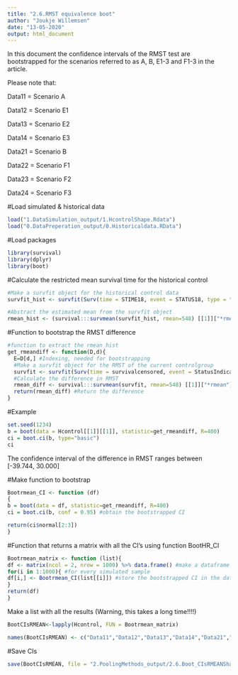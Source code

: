 ```yaml
---
title: "2.6.RMST equivalence boot"
author: "Joukje Willemsen"
date: "13-05-2020"
output: html_document
---
```


In this document the confidence intervals of the RMST test are bootstrapped for the scenarios referred to as A, B, E1-3 and F1-3 in the article.

Please note that:

Data11 = Scenario A

Data12 = Scenario E1

Data13 = Scenario E2

Data14 = Scenario E3

Data21 = Scenario B

Data22 = Scenario F1

Data23 = Scenario F2

Data24 = Scenario F3

#Load simulated & historical data
```r
load("1.DataSimulation_output/1.HcontrolShape.Rdata")
load("0.DataPreperation_output/0.Historicaldata.RData")
```

#Load packages
```r
library(survival)
library(dplyr)
library(boot)
```


#Calculate the restricted mean survival time for the historical control
```r
#Make a survfit object for the historical control data
survfit_hist <- survfit(Surv(time = STIME18, event = STATUS18, type = "right") ~ 1, data = Dcontrol)

#Abstract the estimated mean from the survfit object
rmean_hist <- (survival:::survmean(survfit_hist, rmean=548) [[1]]["*rmean"])
```

#Function to bootstrap the RMST difference
```r
#function to extract the rmean_hist
get_rmeandiff <- function(D,d){
  E=D[d,] #Indexing, needed for bootstrapping
  #Make a survfit object for the RMST of the current controlgroup
  survfit <- survfit(Surv(time = survivalcensored, event = StatusIndicator, type = "right") ~ 1, data = E)
  #Calculate the difference in RMST
  rmean_diff <- survival:::survmean(survfit, rmean=548) [[1]]["*rmean"]-rmean_hist
  return(rmean_diff) #Return the difference
}
```

#Example
```r
set.seed(1234)
b = boot(data = Hcontrol[[1]][[1]], statistic=get_rmeandiff, R=400)
ci = boot.ci(b, type="basic")
ci
```
The confidence interval of the difference in RMST ranges between [-39.744, 30.000]

#Make function to bootstrap
```r
Bootrmean_CI <- function (df)
{
b = boot(data = df, statistic=get_rmeandiff, R=400)
ci = boot.ci(b, conf = 0.95) #obtain the bootstrapped CI

return(ci$normal[2:3])
}
```

#Function that returns a matrix with all the CI's using function BootHR_CI
```r
Bootrmean_matrix <- function (list){
df <- matrix(ncol = 2, nrow = 1000) %>% data.frame() #make a dataframe
for(i in 1:1000){ #for every simulated sample
df[i,] <- Bootrmean_CI(list[[i]]) #store the bootstrapped CI in the dataframe
}
return(df)
}
```

Make a list with all the results (Warning, this takes a long time!!!!)
```r
BootCIsRMEAN<-lapply(Hcontrol, FUN = Bootrmean_matrix)

names(BootCIsRMEAN) <- c("Data11","Data12","Data13","Data14","Data21","Data22","Data23","Data24")
```


#Save CIs
```r
save(BootCIsRMEAN, file = "2.PoolingMethods_output/2.6.Boot_CIsRMEANShapeSNEL.Rdata")
```

